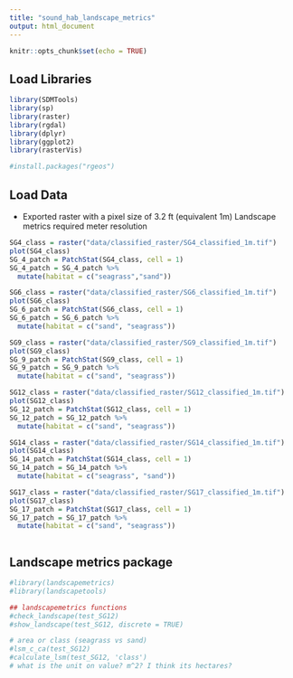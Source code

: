 ```yaml
---
title: "sound_hab_landscape_metrics"
output: html_document
---
```


```r
knitr::opts_chunk$set(echo = TRUE)
```

## Load Libraries

```r
library(SDMTools)
library(sp)
library(raster)
library(rgdal)
library(dplyr)
library(ggplot2)
library(rasterVis)

#install.packages("rgeos")
```

## Load Data

- Exported raster with a pixel size of 3.2 ft (equivalent 1m)
Landscape metrics required meter resolution
```r
SG4_class = raster("data/classified_raster/SG4_classified_1m.tif")
plot(SG4_class)
SG_4_patch = PatchStat(SG4_class, cell = 1)
SG_4_patch = SG_4_patch %>%
  mutate(habitat = c("seagrass","sand"))

SG6_class = raster("data/classified_raster/SG6_classified_1m.tif")
plot(SG6_class)
SG_6_patch = PatchStat(SG6_class, cell = 1)
SG_6_patch = SG_6_patch %>%
  mutate(habitat = c("sand", "seagrass"))

SG9_class = raster("data/classified_raster/SG9_classified_1m.tif")
plot(SG9_class)
SG_9_patch = PatchStat(SG9_class, cell = 1)
SG_9_patch = SG_9_patch %>%
  mutate(habitat = c("sand", "seagrass"))

SG12_class = raster("data/classified_raster/SG12_classified_1m.tif")
plot(SG12_class)
SG_12_patch = PatchStat(SG12_class, cell = 1)
SG_12_patch = SG_12_patch %>%
  mutate(habitat = c("sand", "seagrass"))

SG14_class = raster("data/classified_raster/SG14_classified_1m.tif")
plot(SG14_class)
SG_14_patch = PatchStat(SG14_class, cell = 1)
SG_14_patch = SG_14_patch %>%
  mutate(habitat = c("seagrass", "sand"))

SG17_class = raster("data/classified_raster/SG17_classified_1m.tif")
plot(SG17_class)
SG_17_patch = PatchStat(SG17_class, cell = 1)
SG_17_patch = SG_17_patch %>%
  mutate(habitat = c("sand", "seagrass"))



```

## Landscape metrics package

```r
#library(landscapemetrics)
#library(landscapetools)

## landscapemetrics functions
#check_landscape(test_SG12)
#show_landscape(test_SG12, discrete = TRUE)

# area or class (seagrass vs sand)
#lsm_c_ca(test_SG12)
#calculate_lsm(test_SG12, 'class')
# what is the unit on value? m^2? I think its hectares?
```

